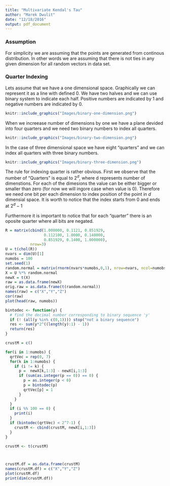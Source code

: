 ```yaml
---
title: "Multivariate Kendal's Tau"
author: "Marek Dwulit"
date: "12/18/2016"
output: pdf_document
---
```


### Assumption

For simplicity we are assuming that the points are generated from continous distribution. In other words 
we are assuming that there is not ties in any given dimension for all random vectors in data set.

### Quarter Indexing 

Lets assume that we have a one dimensional space. Graphically we can represent it as a line with defined 0.
We have two halves and we can use binary system to indicate each half. Positive numbers are indicated by 1 and
negative numbers are indicated by 0. 

```r
knitr::include_graphics("Images/binary-one-dimension.png")
```

When we increease number of dimensions by one we have a plane devided into four quarters and we need two binary 
numbers to index all quarters. 

```r
knitr::include_graphics("Images/binary-two-dimension.png")
```

In the case of three dimensional space we have eight "quarters" and we can index all quarters with three binary numbers.

```r
knitr::include_graphics("Images/binary-three-dimension.png")
```

The rule for indexing quarter is rather obvious. First we observe that the number of "Quarters" is equal to $2^d$, where
d represents number of dimenstions. For each of the dimesions the value can be either bigger or smaller than zero (for 
now we will ingore case when value is 0). Therefore we need one bit per each dimension to index position of the point in
$d$ dimensial space. It is worth to notice that the index starts from 0 and ends at $2^d-1$

Furthermore it is important to notice that for each "quarter" there is an oposite quarter where all bits are negated.



```r
R = matrix(cbind(1.000000, 0.1121, 0.851929,  
                 0.112100, 1.0000, 0.140000,  
                 0.851929, 0.1400, 1.000000),
           nrow=3)
U = t(chol(R))
nvars = dim(U)[1]
numobs = 100
set.seed(1)
random.normal = matrix(rnorm(nvars*numobs,0,1), nrow=nvars, ncol=numobs);
X = U %*% random.normal
newX = t(X)
raw = as.data.frame(newX)
orig.raw = as.data.frame(t(random.normal))
names(raw) = c("X","Y","Z")
cor(raw)
plot(head(raw, numobs))
```

```r
bintodec <- function(y) {
  # find the decimal number corresponding to binary sequence 'y'
  if (! (all(y %in% c(0,1)))) stop("not a binary sequence")
  res <- sum(y*2^((length(y):1) - 1))
  return(res)
}

crustM = c()

for(i in 1:numobs) {
  qrtVec = rep(0, 7)
  for(k in 1:numobs) {
    if (i != k) {
      p =  newX[k,1:3] - newX[i,1:3]
      if (sum(as.integer(p == 0)) == 0) {
        p = as.integer(p < 0)
        p = bintodec(p)
        qrtVec[p] = 1
      }
    }
  }
  if (i %% 100 == 0) {
    print(i)
  }
  if (bintodec(qrtVec) < 2^7-1) {
    crustM <- cbind(crustM, newX[i,1:3])
  }
}

crustM <- t(crustM)



crustM.df = as.data.frame(crustM)
names(crustM.df) = c("X","Y","Z")
plot(crustM.df)
print(dim(crustM.df))
```


